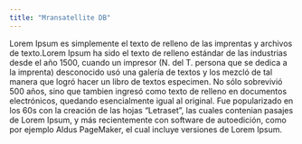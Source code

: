 ```yaml
---
title: "Mransatellite DB"
---
```


Lorem Ipsum es simplemente el texto de relleno de las imprentas y archivos de texto.Lorem Ipsum ha sido el texto de relleno estándar de las industrias desde el año 1500, cuando un impresor (N. del T. persona que se dedica a la imprenta) desconocido usó una galería de textos y los mezcló de tal manera que logró hacer un libro de textos especimen. No sólo sobrevivió 500 años, sino que tambien ingresó como texto de relleno en documentos electrónicos, quedando esencialmente igual al original. Fue popularizado en los 60s con la creación de las hojas "Letraset", las cuales contenian pasajes de Lorem Ipsum, y más recientemente con software de autoedición, como por ejemplo Aldus PageMaker, el cual incluye versiones de Lorem Ipsum.
